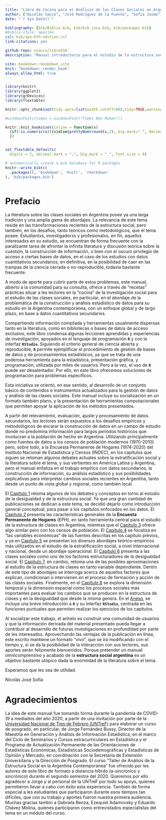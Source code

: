 ```yaml
---
title: "Libro de Cocina para el Análisis de las Clases Sociales en Argentina"
author: ["Nicolás Sacco", "José Rodríguez de la Fuente", "Sofia Jaime"]
date: "`r Sys.Date()`"

bibliography: [bib/Biblio.bib, bib/bib_jose.bib, bib/packages.bib]
#biblio-style: apalike
csl: bib/apa-6th-edition.csl
link-citations: yes

github-repo: nsacco/libroESA
description: "Manual introductorio para el estudio de la estructura social en Argentina"

site: bookdown::bookdown_site
knit: "bookdown::render_book"
always_allow_html: true
---
```


```r
library(knitr)
library(ggplot2)
library(grDevices)
library(flextable)

knitr::opts_chunk$set(tidy.opts=list(width.cutoff=80),tidy=TRUE,warning = FALSE, message = FALSE, cache = TRUE, echo = FALSE, fig.align = 'center', fig.topcaption = TRUE, options(scipen = 999, OutDec = "."))

#windowsFonts(times = windowsFont("Times New Roman"))

knitr::knit_hooks$set(inline = function(x)
  {if(!is.numeric(x)){x}else{prettyNum(round(x,2), big.mark=".", decimal.mark = ",")}
  })


set_flextable_defaults(
  digits = 2, decimal.mark = ",", big.mark = ".", font.size = 9)

# automatically create a bib database for R packages
knitr::write_bib(c(
  .packages(), 'bookdown', 'knitr', 'rmarkdown'
), 'bib/packages.bib')



```


# Prefacio {-}

La literatura sobre las clases sociales en Argentina posee ya una larga tradición y una amplia gama de abordajes. La relevancia de este tema reside en las transformaciones recientes de la estructura social, pero también, en los desafíos, tanto teóricos como metodológicos, que el tema posee. Estudiantxs, investigadorxs y profesionalxs, en fin, aquellxs interesadxs en su estudio, se encuentran de forma frecuente con la paralizante tarea de afrontar la infinita literatura y discusión teórica sobre la cuestión, la construcción de información, o bien con el oscuro privilegio de acceso a ciertas bases de datos, en el caso de los estudios con datos cuantitativos secundarios; en definitiva, en la posibilidad de caer en las trampas de la ciencia cerrada o no-reproducible, todavía bastante frecuente.

A modo de aporte para cubrir parte de estos problemas, este manual, abierto a la comunidad para su consulta, ofrece a través de “recetas” prácticas situar a les lectores en la “cocina” de la investigación social para el estudio de las clases sociales, en particular, en el abordaje de la problemática de la construcción y análisis estadístico de datos para su estudio en la Argentina contemporánea, con un enfoque global y de largo plazo, en base a datos cuantitativos secundarios.

Compartiendo información compilada y herramientas usualmente dispersas tanto en la literatura, como en bibliotecas o bases de datos de acceso exclusivo, este libro condensa algunas lecciones aprendidas y experiencias de investigación, apoyados en el lenguaje de programación **``R``** y con la interfaz **``RStudio``**. Siguiendo el criterio general de ciencia abierta y reproducible, **``R``**  permite ejemplificar el procedimiento de gestión de bases de datos y de procesamientos estadísticos, ya que se trata de una poderosa herramienta para la estadística, presentación gráfica, y programación, utilizada por miles de usuarixs. Pero a la vez, el uso de **``R``** puede ser desalentador. Por ello, en este libro ofrecemos soluciones de programación para problemas específicos.

Esta iniciativa se orientó, en ese sentido, al desarrollo de un conjunto básico de contenidos e instrumentos actualizados para la gestión de datos y análisis de las clases sociales. Este manual incluye su socialización en un formato también plano, y la presentación de herramientas computacionales que permiten apoyar la aplicación de los métodos presentados. 

A partir del relevamiento, evaluación, ajuste y procesamiento de datos secundarios, les lectores serán expuestos a los desafíos empíricos y metodológicos de encarar la construcción de datos en un campo de estudio donde no predomina información para largos periodos históricos que involucran a la población de hecho en Argentina. Utilizando principalmente como fuentes de datos a los censos de población modernos (1970-2010) pero, sobre todo, a la Encuesta Permanente de Hogares (1974-2020) del Instituto Nacional de Estadística y Censos (INDEC), en los capítulos que siguen se retoman algunos debates actuales sobre la estratificación social y la literatura sobre el tema, y sus vertientes en América Latina y Argentina, pero el manual enfatiza en el trabajo empírico con datos secundarios, la construcción de información, su análisis estadístico y sus posibilidades explicativas para interpretar cambios sociales recientes en Argentina, tanto desde un punto de vista global y regional, como también local.

El [Capítulo 1](#analisis1) retoma algunos de los debates y conceptos en torno al estudio de la desigualdad y de la estructura social. Ya que una gran cantidad de publicaciones se dedican a este tema, se decidió dejarlo como introducción general conceptual, para pasar a los capítulos enfocados en los datos. El [Capítulo 2](#fuentes) presenta las características generales de la **Encuesta Permanente de Hogares** (EPH), en tanto herramienta central para el estudio de la estructura de clases en Argentina, mientras que el [Capítulo 3](#fuentes2) ofrece algo similar pero con los censos de población. El [Capítulo 4](#ocupacion) se focaliza en "las variables económicas" de las fuentes descritas en los capítulo previos, y ya en [Capítulo 5](#clases5) se presentan los diversos abordajes teórico-empíricos más utilizados en el estudio de la estratificación social, a nivel internacional y nacional, desde un abordaje operacional. El [Capítulo 6](#independiente) presenta a las clases sociales como uno de los factores estructuradores de la desigualdad social. El [Capítulo 7](#dependiente), en cambio, retoma una de las posibles aproximaciones al estudio de la estructura de clases en tanto variable dependiente. Dentro de este tipo de abordajes se interroga acerca de aquellos factores que explican, condicionan o intervienen en el proceso de formación y acción de las clases sociales. Finalmente, en el [Capítulo 8](#tiempo) se explora la dimensión temporal y la dimensión espacial como los procesos sociales más importantes para evaluar los cambios que se producen en la estructura de clases y en la desigualdad que desde la misma genera. En el [Anexo](#recetas), se incluye una breve introducción a **``R``** y su interfaz **``RStudio``**, centrada en las funciones puntuales que permiten realizar los ejercicios de los capítulos.

Al socializar este trabajo, el anhelo es construir una comunidad de usuarios y que la información derivada del material presentado pueda llegar a contribuir al desarrollo de futuras investigaciones en profundidad por parte de les interesados. Aprovechando las ventajas de la publicación en línea, este escrito mantiene un formato "vivo", que se irá modificando con el tiempo y, si se da la posibilidad de la interacción con sus lectores, sus aportes serán felizmente bienvenidos. Porque pretender un manual omnicomprensivo y acabado de la **estructura social argentina** es un objetivo bastante utópico dada la enormidad de la literatura sobre el tema.

Esperamos que les sea de utilidad.

Nicolás
José
Sofía  

# Agradecimientos {-}

La idea de este manual fue tomando forma durante la pandemia de COVID-19 a mediados del año 2020, a partir de una invitación por parte de la [Universidad Nacional de Tres de Febrero (UNTreF)](https://untref.edu.ar) para elaborar un curso de posgrado, en particular, de Jorge Fernández Bussy, Director de la Maestría en Generación y Análisis de Información Estadística, en el marco del Ciclo de Seminarios y Cursos extracurriculares en Estadística y el Programa de Actualización Permanente de las Orientaciones de Estadísticas Económicas, Estadísticas Sociodemográficas y Estadísticas de Opinión y Mercado, en coordinación con la Secretaría de Extensión Universitaria y la Dirección de Posgrado. El curso “Taller de Análisis de la Estructura Social en la Argentina Contemporánea” fue ofrecido por les autores de este libro de formato a distancia híbrdo (a-sincrónico y sincrónico) durante el segundo semestre del 2020. Queremos por ello agradecer a Jorge y al personal de la UNTreF por todo su apoyo, quienes permitieron llevar a cabo con éxito esta experiencia. También de forma especial a les estudiantes que participaron durante esos tiempos tan difíciles, que con su trabajo y aportes fueron nuestra primera audiencia. Muchas gracias tambín a Gabriela Benza, Ezequiel Adamovsky y Eduardo Chávez Molina, quienes participaron como entrevistados especialistas del tema en un módulo del curso.
